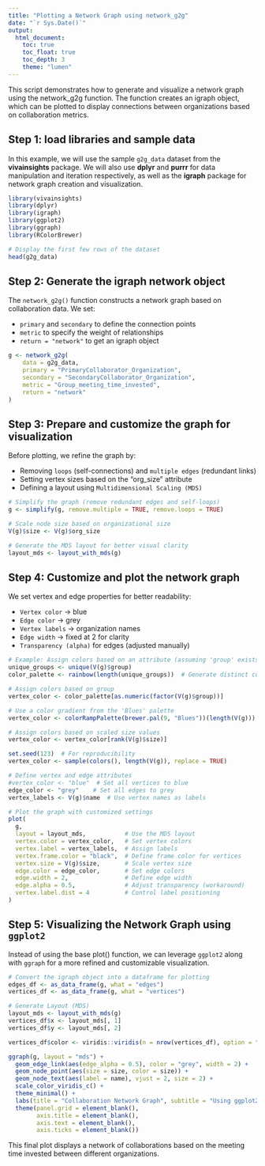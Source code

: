 ```yaml
---
title: "Plotting a Network Graph using network_g2g"
date: "`r Sys.Date()`"
output: 
  html_document:
    toc: true
    toc_float: true
    toc_depth: 3
    theme: "lumen"
---
```


This script demonstrates how to generate and visualize a network graph using the network_g2g function. The function creates an igraph object, which can be plotted to display connections between organizations based on collaboration metrics.


## Step 1: load libraries and sample data

In this example, we will use the sample `g2g_data` dataset from the **vivainsights** package. We will also use **dplyr** and **purrr** for data manipulation and iteration respectively, as well as the **igraph** package for network graph creation and visualization.

```r
library(vivainsights)
library(dplyr)
library(igraph)
library(ggplot2)
library(ggraph)
library(RColorBrewer)

# Display the first few rows of the dataset
head(g2g_data)
```

## Step 2: Generate the igraph network object

The `network_g2g()` function constructs a network graph based on collaboration data. We set:

* `primary` and `secondary` to define the connection points
* `metric` to specify the weight of relationships
* `return = "network"` to get an igraph object

```r
g <- network_g2g(
    data = g2g_data,
    primary = "PrimaryCollaborator_Organization",
    secondary = "SecondaryCollaborator_Organization",
    metric = "Group_meeting_time_invested", 
    return = "network"
)

```

## Step 3: Prepare and customize the graph for visualization

Before plotting, we refine the graph by:

* Removing `loops` (self-connections) and `multiple edges` (redundant links)
* Setting vertex sizes based on the "org_size" attribute
* Defining a layout using `Multidimensional Scaling (MDS)`

```r
# Simplify the graph (remove redundant edges and self-loops)
g <- simplify(g, remove.multiple = TRUE, remove.loops = TRUE)

# Scale node size based on organizational size
V(g)$size <- V(g)$org_size  

# Generate the MDS layout for better visual clarity
layout_mds <- layout_with_mds(g)

```

## Step 4: Customize and plot the network graph

We set vertex and edge properties for better readability:

* `Vertex color` → blue
* `Edge color` → grey
* `Vertex labels` → organization names
* `Edge width` → fixed at 2 for clarity
* `Transparency (alpha)` for edges (adjusted manually)

```r
# Example: Assign colors based on an attribute (assuming 'group' exists in V(g))
unique_groups <- unique(V(g)$group)  
color_palette <- rainbow(length(unique_groups))  # Generate distinct colors

# Assign colors based on group
vertex_color <- color_palette[as.numeric(factor(V(g)$group))]

# Use a color gradient from the 'Blues' palette
vertex_color <- colorRampPalette(brewer.pal(9, "Blues"))(length(V(g)))

# Assign colors based on scaled size values
vertex_color <- vertex_color[rank(V(g)$size)]

set.seed(123)  # For reproducibility
vertex_color <- sample(colors(), length(V(g)), replace = TRUE)

# Define vertex and edge attributes
#vertex_color <- "blue"  # Set all vertices to blue
edge_color <- "grey"    # Set all edges to grey
vertex_labels <- V(g)$name  # Use vertex names as labels

# Plot the graph with customized settings
plot(
  g,
  layout = layout_mds,           # Use the MDS layout
  vertex.color = vertex_color,   # Set vertex colors
  vertex.label = vertex_labels,  # Assign labels
  vertex.frame.color = "black",  # Define frame color for vertices
  vertex.size = V(g)$size,       # Scale vertex size
  edge.color = edge_color,       # Set edge colors
  edge.width = 2,                # Define edge width
  edge.alpha = 0.5,              # Adjust transparency (workaround)
  vertex.label.dist = 4          # Control label positioning
)
```

## Step 5: Visualizing the Network Graph using `ggplot2`
Instead of using the base plot() function, we can leverage `ggplot2` along with `ggraph` for a more refined and customizable visualization.

```r
# Convert the igraph object into a dataframe for plotting
edges_df <- as_data_frame(g, what = "edges")
vertices_df <- as_data_frame(g, what = "vertices")

# Generate Layout (MDS)
layout_mds <- layout_with_mds(g)
vertices_df$x <- layout_mds[, 1]
vertices_df$y <- layout_mds[, 2]

vertices_df$color <- viridis::viridis(n = nrow(vertices_df), option = "C")

ggraph(g, layout = "mds") +
  geom_edge_link(aes(edge_alpha = 0.5), color = "grey", width = 2) +  
  geom_node_point(aes(size = size, color = size)) +
  geom_node_text(aes(label = name), vjust = 2, size = 2) +  
  scale_color_viridis_c() +
  theme_minimal() +
  labs(title = "Collaboration Network Graph", subtitle = "Using ggplot2 and ggraph") +
  theme(panel.grid = element_blank(), 
        axis.title = element_blank(), 
        axis.text = element_blank(), 
        axis.ticks = element_blank())

```

This final plot displays a network of collaborations based on the meeting time invested between different organizations.